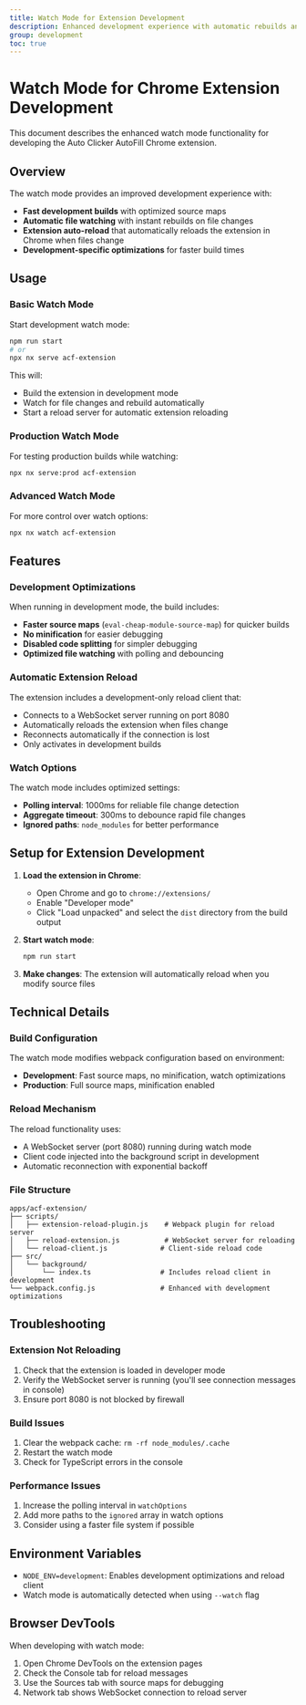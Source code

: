 ```yaml
---
title: Watch Mode for Extension Development  
description: Enhanced development experience with automatic rebuilds and extension reloading
group: development
toc: true
---
```


# Watch Mode for Chrome Extension Development

This document describes the enhanced watch mode functionality for developing the Auto Clicker AutoFill Chrome extension.

## Overview

The watch mode provides an improved development experience with:

- **Fast development builds** with optimized source maps
- **Automatic file watching** with instant rebuilds on file changes
- **Extension auto-reload** that automatically reloads the extension in Chrome when files change
- **Development-specific optimizations** for faster build times

## Usage

### Basic Watch Mode

Start development watch mode:

```bash
npm run start
# or
npx nx serve acf-extension
```

This will:
- Build the extension in development mode
- Watch for file changes and rebuild automatically
- Start a reload server for automatic extension reloading

### Production Watch Mode

For testing production builds while watching:

```bash
npx nx serve:prod acf-extension
```

### Advanced Watch Mode

For more control over watch options:

```bash
npx nx watch acf-extension
```

## Features

### Development Optimizations

When running in development mode, the build includes:

- **Faster source maps** (`eval-cheap-module-source-map`) for quicker builds
- **No minification** for easier debugging
- **Disabled code splitting** for simpler debugging
- **Optimized file watching** with polling and debouncing

### Automatic Extension Reload

The extension includes a development-only reload client that:

- Connects to a WebSocket server running on port 8080
- Automatically reloads the extension when files change
- Reconnects automatically if the connection is lost
- Only activates in development builds

### Watch Options

The watch mode includes optimized settings:

- **Polling interval**: 1000ms for reliable file change detection
- **Aggregate timeout**: 300ms to debounce rapid file changes
- **Ignored paths**: `node_modules` for better performance

## Setup for Extension Development

1. **Load the extension in Chrome**:
   - Open Chrome and go to `chrome://extensions/`
   - Enable "Developer mode"
   - Click "Load unpacked" and select the `dist` directory from the build output

2. **Start watch mode**:
   ```bash
   npm run start
   ```

3. **Make changes**: The extension will automatically reload when you modify source files

## Technical Details

### Build Configuration

The watch mode modifies webpack configuration based on environment:

- **Development**: Fast source maps, no minification, watch optimizations
- **Production**: Full source maps, minification enabled

### Reload Mechanism

The reload functionality uses:

- A WebSocket server (port 8080) running during watch mode
- Client code injected into the background script in development
- Automatic reconnection with exponential backoff

### File Structure

```
apps/acf-extension/
├── scripts/
│   ├── extension-reload-plugin.js    # Webpack plugin for reload server
│   ├── reload-extension.js           # WebSocket server for reloading
│   └── reload-client.js             # Client-side reload code
├── src/
│   └── background/
│       └── index.ts                 # Includes reload client in development
└── webpack.config.js                # Enhanced with development optimizations
```

## Troubleshooting

### Extension Not Reloading

1. Check that the extension is loaded in developer mode
2. Verify the WebSocket server is running (you'll see connection messages in console)
3. Ensure port 8080 is not blocked by firewall

### Build Issues

1. Clear the webpack cache: `rm -rf node_modules/.cache`
2. Restart the watch mode
3. Check for TypeScript errors in the console

### Performance Issues

1. Increase the polling interval in `watchOptions`
2. Add more paths to the `ignored` array in watch options
3. Consider using a faster file system if possible

## Environment Variables

- `NODE_ENV=development`: Enables development optimizations and reload client
- Watch mode is automatically detected when using `--watch` flag

## Browser DevTools

When developing with watch mode:

1. Open Chrome DevTools on the extension pages
2. Check the Console tab for reload messages
3. Use the Sources tab with source maps for debugging
4. Network tab shows WebSocket connection to reload server